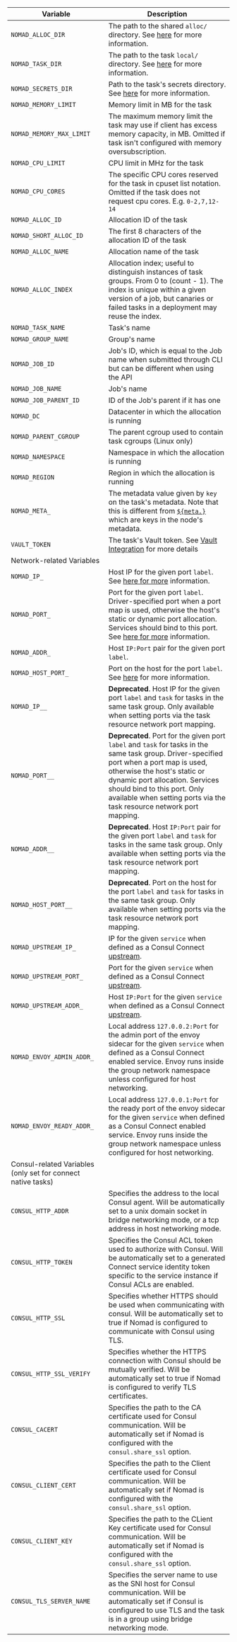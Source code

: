 | Variable                                                     | Description                                                                                                                                                                                                                                                                                                          |
| ------------------------------------------------------------ | -------------------------------------------------------------------------------------------------------------------------------------------------------------------------------------------------------------------------------------------------------------------------------------------------------------------- |
| `NOMAD_ALLOC_DIR`                                            | The path to the shared `alloc/` directory. See [here](/docs/runtime/environment#task-directories) for more information.                                                                                                                                                                                              |
| `NOMAD_TASK_DIR`                                             | The path to the task `local/` directory. See [here](/docs/runtime/environment#task-directories) for more information.                                                                                                                                                                                                |
| `NOMAD_SECRETS_DIR`                                          | Path to the task's secrets directory. See [here](/docs/runtime/environment#task-directories) for more information.                                                                                                                                                                                                   |
| `NOMAD_MEMORY_LIMIT`                                         | Memory limit in MB for the task                                                                                                                                                                                                                                                                                      |
| `NOMAD_MEMORY_MAX_LIMIT`                                     | The maximum memory limit the task may use if client has excess memory capacity, in MB. Omitted if task isn't configured with memory oversubscription.                                                                                                                                                                |
| `NOMAD_CPU_LIMIT`                                            | CPU limit in MHz for the task                                                                                                                                                                                                                                                                                        |
| `NOMAD_CPU_CORES`                                            | The specific CPU cores reserved for the task in cpuset list notation. Omitted if the task does not request cpu cores. E.g. `0-2,7,12-14`                                                                                                                                                                             |
| `NOMAD_ALLOC_ID`                                             | Allocation ID of the task                                                                                                                                                                                                                                                                                            |
| `NOMAD_SHORT_ALLOC_ID`                                       | The first 8 characters of the allocation ID of the task                                                                                                                                                                                                                                                              |
| `NOMAD_ALLOC_NAME`                                           | Allocation name of the task                                                                                                                                                                                                                                                                                          |
| `NOMAD_ALLOC_INDEX`                                          | Allocation index; useful to distinguish instances of task groups. From 0 to (count - 1). The index is unique within a given version of a job, but canaries or failed tasks in a deployment may reuse the index.                                                                                                      |
| `NOMAD_TASK_NAME`                                            | Task's name                                                                                                                                                                                                                                                                                                          |
| `NOMAD_GROUP_NAME`                                           | Group's name                                                                                                                                                                                                                                                                                                         |
| `NOMAD_JOB_ID`                                               | Job's ID, which is equal to the Job name when submitted through CLI but can be different when using the API                                                                                                                                                                                                          |
| `NOMAD_JOB_NAME`                                             | Job's name                                                                                                                                                                                                                                                                                                           |
| `NOMAD_JOB_PARENT_ID`                                        | ID of the Job's parent if it has one                                                                                                                                                                                                                                                                                 |
| `NOMAD_DC`                                                   | Datacenter in which the allocation is running                                                                                                                                                                                                                                                                        |
| `NOMAD_PARENT_CGROUP`                                        | The parent cgroup used to contain task cgroups (Linux only)                                                                                                                                                                                                                                                          |
| `NOMAD_NAMESPACE`                                            | Namespace in which the allocation is running                                                                                                                                                                                                                                                                         |
| `NOMAD_REGION`                                               | Region in which the allocation is running                                                                                                                                                                                                                                                                            |
| `NOMAD_META_`                                                | The metadata value given by `key` on the task's metadata. Note that this is different from [`${meta.}`](/docs/runtime/interpolation#node-variables-) which are keys in the node's metadata.                                                                                                                          |
| `VAULT_TOKEN`                                                | The task's Vault token. See [Vault Integration](/docs/vault-integration) for more details                                                                                                                                                                                                                            |
| Network-related Variables                                    |
| `NOMAD_IP_`                                                  | Host IP for the given port `label`. See [here for more](/docs/job-specification/network) information.                                                                                                                                                                                                                |
| `NOMAD_PORT_`                                                | Port for the given port `label`. Driver-specified port when a port map is used, otherwise the host's static or dynamic port allocation. Services should bind to this port. See [here for more](/docs/job-specification/network) information.                                                                         |
| `NOMAD_ADDR_`                                                | Host `IP:Port` pair for the given port `label`.                                                                                                                                                                                                                                                                      |
| `NOMAD_HOST_PORT_`                                           | Port on the host for the port `label`. See [here](/docs/job-specification/network#mapped-ports) for more information.                                                                                                                                                                                                |
| `NOMAD_IP__`                                                 | **Deprecated**. Host IP for the given port `label` and `task` for tasks in the same task group. Only available when setting ports via the task resource network port mapping.                                                                                                                                        |
| `NOMAD_PORT__`                                               | **Deprecated**. Port for the given port `label` and `task` for tasks in the same task group. Driver-specified port when a port map is used, otherwise the host's static or dynamic port allocation. Services should bind to this port. Only available when setting ports via the task resource network port mapping. |
| `NOMAD_ADDR__`                                               | **Deprecated**. Host `IP:Port` pair for the given port `label` and `task` for tasks in the same task group. Only available when setting ports via the task resource network port mapping.                                                                                                                            |
| `NOMAD_HOST_PORT__`                                          | **Deprecated**. Port on the host for the port `label` and `task` for tasks in the same task group. Only available when setting ports via the task resource network port mapping.                                                                                                                                     |
| `NOMAD_UPSTREAM_IP_`                                         | IP for the given `service` when defined as a Consul Connect [upstream](/docs/job-specification/upstreams).                                                                                                                                                                                                           |
| `NOMAD_UPSTREAM_PORT_`                                       | Port for the given `service` when defined as a Consul Connect [upstream](/docs/job-specification/upstreams).                                                                                                                                                                                                         |
| `NOMAD_UPSTREAM_ADDR_`                                       | Host `IP:Port` for the given `service` when defined as a Consul Connect [upstream](/docs/job-specification/upstreams).                                                                                                                                                                                               |
| `NOMAD_ENVOY_ADMIN_ADDR_`                                    | Local address `127.0.0.2:Port` for the admin port of the envoy sidecar for the given `service` when defined as a Consul Connect enabled service. Envoy runs inside the group network namespace unless configured for host networking.                                                                                |
| `NOMAD_ENVOY_READY_ADDR_`                                    | Local address `127.0.0.1:Port` for the ready port of the envoy sidecar for the given `service` when defined as a Consul Connect enabled service. Envoy runs inside the group network namespace unless configured for host networking.                                                                                |
| Consul-related Variables (only set for connect native tasks) |
| `CONSUL_HTTP_ADDR`                                           | Specifies the address to the local Consul agent. Will be automatically set to a unix domain socket in bridge networking mode, or a tcp address in host networking mode.                                                                                                                                              |
| `CONSUL_HTTP_TOKEN`                                          | Specifies the Consul ACL token used to authorize with Consul. Will be automatically set to a generated Connect service identity token specific to the service instance if Consul ACLs are enabled.                                                                                                                   |
| `CONSUL_HTTP_SSL`                                            | Specifies whether HTTPS should be used when communicating with consul. Will be automatically set to true if Nomad is configured to communicate with Consul using TLS.                                                                                                                                                |
| `CONSUL_HTTP_SSL_VERIFY`                                     | Specifies whether the HTTPS connection with Consul should be mutually verified. Will be automatically set to true if Nomad is configured to verify TLS certificates.                                                                                                                                                 |
| `CONSUL_CACERT`                                              | Specifies the path to the CA certificate used for Consul communication. Will be automatically set if Nomad is configured with the `consul.share_ssl` option.                                                                                                                                                         |
| `CONSUL_CLIENT_CERT`                                         | Specifies the path to the Client certificate used for Consul communication. Will be automatically set if Nomad is configured with the `consul.share_ssl` option.                                                                                                                                                     |
| `CONSUL_CLIENT_KEY`                                          | Specifies the path to the CLient Key certificate used for Consul communication. Will be automatically set if Nomad is configured with the `consul.share_ssl` option.                                                                                                                                                 |
| `CONSUL_TLS_SERVER_NAME`                                     | Specifies the server name to use as the SNI host for Consul communication. Will be automatically set if Consul is configured to use TLS and the task is in a group using bridge networking mode.                                                                                                                     |
